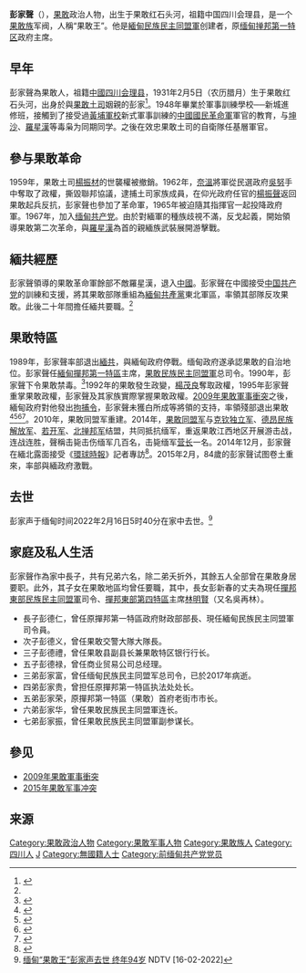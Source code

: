 {{Infobox officeholder
|姓名 = 彭家声
|职务 = {{MMR}}掸邦第一特区主席
|就任日期 = 1995年12月20日
|卸任日期 = 2009年8月25日
|前任 = [[杨茂良|杨茂良]]
|继任 = 白所成（临时管理委员会主席）
|就任日期1 = 1989年3月11日
|卸任日期1 = 1993年2月27日
|前任1 = 首任
|继任1 = [[杨茂良|杨茂良]]
|国籍 = {{RUM}}
|民族 = [[緬甸華人|华人]]
|配偶 = 李晓双
|母校 = 果敢军事学校
|出生日期 = {{Birth date|1931|02|05}}
|出生地点 = {{MMR-1824}}[[果敢|果敢]]红石头河
| death_date = {{death date and age|2022|2|16|1931|2|5}}
| death_place = {{MMR}}[[掸邦|掸邦]][[緬甸撣邦東部第四特區|东部第四特区]]
|职业 = 军人
|政党 = [[缅甸共产党|缅甸共产党]]（1967－1989）<br>缅甸民族民主同盟党（1989－2010）
|經歷 = 
*果敢土司自卫队分队长
*果敢县县长
*缅共人民军东北军区副司令员
*缅甸民族民主同盟军总司令
*缅甸民族民主同盟党主席
*[[緬甸|緬甸]]掸邦第一特区主席
}}
'''彭家聲'''（{{bd|1931年|2月5日|2022年|2月16日|catIdx=Pheung}}），[[果敢|果敢]]政治人物，出生于果敢红石头河，祖籍中国四川会理县，是一个[[果敢族|果敢族]]军阀，人稱“果敢王”。他是[[緬甸民族民主同盟軍|緬甸民族民主同盟軍]]创建者，原[[缅甸掸邦第一特区|缅甸掸邦第一特区]]政府主席。

==早年==
彭家聲為果敢人，祖籍[[中國|中國]][[四川|四川]][[会理县|会理县]]，1931年2月5日（农历腊月）生于果敢红石头河，出身於與[[果敢土司|果敢土司]]姻親的彭家<ref name="果敢志">{{cite book|author=魯成旺|title=果敢志|year=2012|publisher=天馬|location=香港|isbn=9789624502084}}</ref>。1948年畢業於軍事訓練學校──新城進修班，接觸到了接受過[[黃埔軍校|黃埔軍校]]新式軍事訓練的[[中國國民革命軍|中國國民革命軍]]軍官的教育，与[[坤沙|坤沙]]、[[羅星漢|羅星漢]]等毒枭为同期同学。之後在效忠果敢土司的自衛隊任基層軍官。

==參与果敢革命==
1959年，果敢土司[[楊振材|楊振材]]的世襲權被撤銷。1962年，[[奈溫|奈溫]]將軍從民選政府[[吳努|吳努]]手中奪取了政權，撕毀聯邦協議，逮捕土司家族成員，在仰光政府任官的[[杨振声_(政治人物)|楊振聲]]返回果敢起兵反抗，彭家聲也參加了革命軍，1965年被迫隨其指揮官一起投降政府軍。1967年，加入[[缅甸共产党|缅甸共产党]]。由於對緬軍的種族歧視不滿，反戈起義，開始領導果敢第二次革命，與[[羅星漢|羅星漢]]為首的親緬族武裝展開游擊戰。

==緬共經歷==
彭家聲領導的果敢革命軍餘部不敵羅星漢，退入[[中國|中國]]。彭家聲在中國接受[[中国共产党|中国共产党]]的訓練和支援，將其果敢部隊重組為[[緬甸共產黨|緬甸共產黨]]東北軍區，率領其部隊反攻果敢。此後二十年間擔任緬共要職。<ref name="果敢志"/>

==果敢特區==
1989年，彭家聲率部退出[[緬共|緬共]]，與緬甸政府停戰。缅甸政府遂承認果敢的自治地位。彭家聲任[[果敢|緬甸撣邦第一特區]]主席，[[果敢民族民主同盟軍|果敢民族民主同盟軍]]总司令。1990年，彭家聲下令果敢禁毒。<ref>{{cite web | title=傳奇人物 「果敢王」大毒梟下令禁毒 | url=http://www1.hk.apple.nextmedia.com/template/apple/art_main.php?iss_id=20090829&sec_id=15335&subsec_id=15336&art_id=13150754 | date=2009年8月29日 | accessdate=2011年8月28日 | work=蘋果日報 | language=中文 | archive-date=2010年1月19日 | archive-url=https://web.archive.org/web/20100119004557/http://hk.apple.nextmedia.com/template/apple/art_main.php?iss_id=20090829&sec_id=15335&subsec_id=15336&art_id=13150754 | dead-url=no }}</ref>1992年的果敢發生政變，[[楊茂良|楊茂良]]奪取政權，1995年彭家聲重掌果敢政權，彭家聲及其家族實際掌握果敢政權。[[2009年果敢軍事衝突|2009年果敢軍事衝突]]之後，緬甸政府對他發出[[拘捕令|拘捕令]]，彭家聲未獲白所成等將領的支持，率領殘部退出果敢<ref>{{cite web | title=Myanmar military moves to crush Kokang Chinese | url=http://www.earthtimes.org/articles/show/283048,myanmar-military-moves-to-crush-kokang-chinese.html | date=2009年8月27日 | accessdate=2009年8月28日 | work=Earth Times | language=en | archive-date=2018年1月13日 | archive-url=https://web.archive.org/web/20180113093001/http://www.earthtimes.org/articles/show/283048,myanmar-military-moves-to-crush-kokang-chinese.html | dead-url=no }}</ref><ref>{{cite web|title=Kokang capital falls: "Not shoot first" policy under fire |url=http://www.shanland.org/index.php?option=com_content&view=article&id=2695:kokang-capital-falls-not-shoot-first-policy-under-fire&catid=86:war&Itemid=284 |work=Shan Herald |date=2009年8月26日 |accessdate=2009年8月26日 |language=en |deadurl=yes |archiveurl=https://web.archive.org/web/20090902153753/http://www.shanland.org/index.php?option=com_content&view=article&id=2695%3Akokang-capital-falls-not-shoot-first-policy-under-fire&catid=86%3Awar&Itemid=284 |archivedate=2009年9月2日 }}</ref><ref>{{cite web|url=http://www.shanland.org/index.php?option=com_content&view=article&id=2678:juntas-ploy-push-kokang-to-shoot-first&catid=86:war&Itemid=284 |title=Junta's ploy: push Kokang to shoot first |date=2009年8月14日 |accessdate=2009年8月29日 |work=Shan Herald |language=en |deadurl=yes |archiveurl=https://web.archive.org/web/20090901151337/http://www.shanland.org/index.php?option=com_content&view=article&id=2678%3Ajuntas-ploy-push-kokang-to-shoot-first&catid=86%3Awar&Itemid=284 |archivedate=2009年9月1日 }}</ref><ref>{{cite web|url=http://www.kachinnews.com/index.php/news/1062-burmese-troops-and-kokang-soldiers-clash.html |work=Kachin News |date=2009年8月30日 |accessdate=2009年8月30日 |title=Burmese troops and Kokang soldiers clash |language=en |deadurl=yes |archiveurl=https://web.archive.org/web/20091020173201/http://www.kachinnews.com/index.php/news/1062-burmese-troops-and-kokang-soldiers-clash.html |archivedate=2009年10月20日 }}</ref>。2010年，果敢同盟军重建。2014年，[[果敢同盟军|果敢同盟军]]与[[克钦独立军|克钦独立军]]、[[德昂民族解放军|德昂民族解放军]]、[[若开军|若开军]]、[[北掸邦军|北掸邦军]]结盟，共同抵抗缅军，重返果敢江西地区开展游击战，连战连胜，聲稱击毙击伤缅军几百名，击毙缅军[[营长|营长]]一名。2014年12月，彭家聲在緬北露面接受《[[環球時報|環球時報]]》記者專訪<ref>{{Cite news | url=http://world.huanqiu.com/exclusive/2014-12/5307556.html | title=蟄伏五年重出江湖 聽84歲「果敢王」講緬北局勢 | date=2014-12-29 | publisher=《[[環球時報|環球時報]]》 | accessdate=2014-12-29 | archive-date=2018-11-13 | archive-url=https://web.archive.org/web/20181113194959/http://world.huanqiu.com/exclusive/2014-12/5307556.html | dead-url=no }}</ref>。2015年2月，84歲的彭家聲试图卷土重來，率部與緬政府激戰。

==去世==
彭家声于缅甸时间2022年2月16日5时40分在家中去世。<ref>[https://news.ifeng.com/c/8Dg7etK6j2T 缅甸“果敢王”彭家声去世 终年94岁] {{Wayback|url=https://news.ifeng.com/c/8Dg7etK6j2T |date=20220308101155 }} NDTV [16-02-2022]</ref>

==家庭及私人生活==
彭家聲作為家中長子，共有兄弟六名，除二弟夭折外，其餘五人全部曾在果敢身居要职。此外，其子女在果敢地區均曾任要職，其中，長女彭新春的丈夫為現任[[撣邦東部民族民主同盟軍|撣邦東部民族民主同盟軍]]司令、[[撣邦東部第四特區|撣邦東部第四特區]]主席[[林明賢|林明賢]]（又名吳再林）。
* 長子彭德仁，曾任原撣邦第一特區政府財政部部長、現任緬甸民族民主同盟軍司令員。
* 次子彭德义，曾任果敢交警大隊大隊長。
* 三子彭德禮，曾任果敢县副县长兼果敢特区银行行长。
* 五子彭德禄，曾任商业贸易公司总经理。
* 三弟彭家富，曾任缅甸民族民主同盟军总司令，已於2017年病逝。
* 四弟彭家贵，曾担任原撣邦第一特區执法处处长。
* 五弟彭家荣，原撣邦第一特區（果敢）首府老街市市长。
* 六弟彭家华，曾任果敢民族民主同盟軍连长。
* 七弟彭家振，曾任果敢民族民主同盟軍副参谋长。

==參见==
*[[2009年果敢軍事衝突|2009年果敢軍事衝突]]
*[[2015年果敢军事冲突|2015年果敢军事冲突]]

==来源==
{{Reflist|2}}

{{DEFAULTSORT: Pheung Kya-shin}}
[[Category:果敢政治人物|Category:果敢政治人物]]
[[Category:果敢军事人物|Category:果敢军事人物]]
[[Category:果敢族人|Category:果敢族人]]
[[Category:四川人|Category:四川人]]
[[Category:彭姓|J]]
[[Category:無國籍人士|Category:無國籍人士]]
[[Category:前缅甸共产党党员|Category:前缅甸共产党党员]]